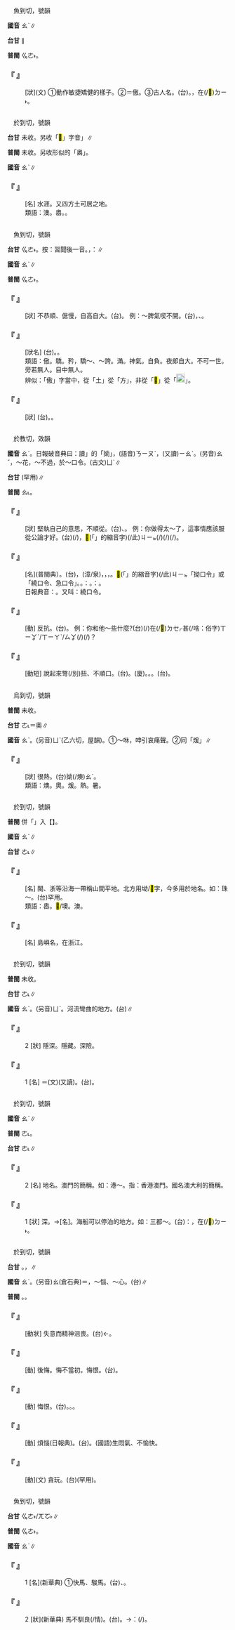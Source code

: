 
=={{ruby|奡|ㄠˋ}}==

　魚到切，號韻

'''國音''' <rt>ㄠˋ</rt>∥

'''台甘''' {{ruby|(文)|ㄫㆦ˫}}∥

'''普閩''' <rt>ㆣㄜ˫</rt>。

    

==='''『 {{ruby|奡|ㄠˋ}}』'''===
: [狀](文) ①動作敏捷矯健的樣子。②＝傲。③古人名。(台){{ruby|古|ㄍㆦˋ}}{{ruby|早|ㄗㄚˋ}}{{ruby|人|ㄌㄤˊ}}{{ruby|名|ㄇㄧㄚˊ}}。{{ruby|因|ㄧㄣ}}{{ruby|為|ㄨㄧ˫}}{{ruby|有|ㄨ˫}}{{ruby|力|ㄌㄚㆵ ͘}}，{{ruby|會|ㄨㆤ˫/ㆤ˫}}{{ruby|<mark>&#xffadf;</mark>|ㄉㄤˋ}}在(/<mark>&#xf9853;</mark>)<rt>ㄉㄧ˫</rt>{{ruby|陸|ㄌㄧㆦㆶ ͘}}{{ruby|上|ㄒㄧㆲ˫}}{{ruby|行|ㄍㄧㆩˊ}}{{ruby|船|ㄗㄨㄣˊ}}{{ruby|出|ㄘㄨㆵ}}{{ruby|名|ㄇㄧㄚˊ}}。
    

=={{ruby|墺|ㄠˋ}}==

　於到切，號韻

'''台甘''' 未收。另收「<mark>&#xffb46;</mark>」字音{{ruby|「|ㄜ˪}}」∥

'''普閩''' 未收。另收形似的「嶴」。

'''國音''' <rt>ㄠˋ</rt>∥

    

==='''『 {{ruby|墺|ㄠˋ}}』'''===
: [名] 水涯。又四方土可居之地。
:類語：澳。嶴。{{ruby|坳|ㄠˋ}}。
:
    

=={{ruby|傲|ㄠˋ}}==

　魚到切，號韻

'''台甘''' <rt>ㆣㄜ˫</rt>{{ruby|，|ㄫㆦ˫}}。按：習聞後一音。{{ruby|傲|ㆣㄜ˫}}，{{ruby|諧|ㄏㄞˊ}}：{{ruby|餓|ㆣㄜ˫}}∥

'''國音''' <rt>ㄠˋ</rt>∥

'''普閩''' <rt>ㆣㄜ˫</rt>。

    

==='''『 {{ruby|傲|ㄠˋ}}』'''===
: [狀] 不恭順、倨慢，自高自大。(台){{ruby|想|ㄒㄧㆧ˫/ㄒㄧㆫ˫}}{{ruby|講|ㄍㆲˋ}}{{ruby|→|ㄍㆲ}}{{ruby|家|ㄍㄚ}}{{ruby|己|ㄉㄧ˫/ㄍㄧ˫}}{{ruby|真|ㄐㄧㄣ}}{{ruby|<mark>&#xffa55;</mark>|ㆣㄠˊ}}。 例：～脾氣喫不開。(台){{ruby|驕|ㄍㄧㄠ}}{{ruby|傲|ㄫㆦ˫}}，{{ruby|<mark>&#xffa55;</mark>|ㆣㄠˊ}}{{ruby|格|ㄍㄧㆤㆶ}}{{ruby|氣|ㄎㄧ˪/ㄎㄨㄧ˪}}{{ruby|丌|ㆤ}}{{ruby|人|ㄌㄤˊ}}{{ruby|做|ㄗㄨㆤ˪/ㄗㄜ˪}}{{ruby|無|ㆠㄜˊ}}{{ruby|頭|ㄊㄠˊ}}{{ruby|路|ㄌㆦ˫}}、{{ruby|無|ㆠㄜˊ}}{{ruby|路|ㄌㆦ˫}}{{ruby|通|ㄊㄤ}}{{ruby|去|ㄎㄧ˪}}。
    

==='''『 {{ruby|驕|ㄐㄧㄠ}}{{ruby|傲|ㄠˋ}}』'''===
: [狀名] (台){{ruby|驕|ㄍㄧㄠ}}{{ruby|傲|ㆣㄜ˫/ㄫㆦ˫}}。{{ruby|格|ㄍㄧㆤㆶ}}{{ruby|屎|ㄙㄞˋ}}。
:類語：傲。驕。矜，驕～、～誇。滿。神氣。自負。夜郎自大。不可一世。旁若無人。目中無人。
:
:辨似：「傲」字當中，從「土」從「方」，非從「<mark>&#xfa052;</mark>」從「[[File:c6c6.png|20px]]」。
:
    

==='''『 {{ruby|傲|ㄠˋ}}{{ruby|慢|ㄇㄢˋ}}』'''===
: [狀] (台){{ruby|輕|ㄎㄧㄥ/ㄎㄧㄣ}}{{ruby|視|ㄒㄧ˫}}{{ruby|別|ㄅㄧㄚㆵ ͘}}{{ruby|→|ㄅㄚㆵ ͘}}{{ruby|人|ㄌㄤˊ}}。{{ruby|看|ㄎㄨㆩ˪}}{{ruby|人|·ㄌㄤˊ}}{{ruby|無|ㆠㄜˊ}}{{ruby|起|ㄎㄧˋ}}。
    

=={{ruby|拗|ㄠˋ}}==

　於教切，效韻

'''國音''' <rt>ㄠˋ</rt>。日報破音典曰：讀{{ruby|「|ㄠˋ}}」的「拗」，(語音)<rt>ㄋㄧㄡˋ</rt>，(又讀)<rt>ㄧㄠˋ</rt>。(另音)<rt>ㄠˇ</rt>，～花{{ruby|。|ㄋㄧㄡˋ}}，～不過{{ruby|。|ㄧㄠˋ}}，於～口令。(古文)<rt>ㄩˋ</rt>∥

'''台甘''' {{ruby|(文)|ㄠ˪}}{{ruby|。|ㄠˋ}}(罕用)∥

'''普閩''' <rt>ㄠ˪</rt>{{ruby|。|ㄠˋ}}。

    

==='''『 {{ruby|拗|ㄠˋ}}{{ruby|彆|·ㄅㄧㄝ}}{{ruby|彆|·ㄅㄧㄝ}}』'''===
: [狀] 堅執自己的意思，不順從。(台){{ruby|固|ㄍㆦ˪}}{{ruby|執|ㄐㄧㆴ}}、{{ruby|堅|ㄍㄧㄢ}}{{ruby|持|ㄑㄧˊ}}{{ruby|主|ㄗㄨˋ}}{{ruby|張|ㄉㄧㆧ/ㄉㄧㆫ}}。 例：你做得太～了，這事情應該服從公論才好。(台){{ruby|汝|ㄌㄧˋ}}{{ruby|做|ㄗㄨㆤ˪/ㄗㄜ˪}}{{ruby|了|ㄌㄧㄠˋ}}{{ruby|傷|ㄒㄧㆧ/ㄒㄧㆫ}}{{ruby|過|ㄍㄨㆤ˪/ㄍㆤ˪}}{{ruby|堅|ㄍㄧㄢ}}{{ruby|頭|ㄊㄠˊ}}(/{{ruby|乖|ㄍㄨㄞ˫}}{{ruby|碼|ㆠㆤˋ}})，<mark>&#xffb50;</mark>(「{{ruby|此|ㄐㄧˋ}}{{ruby|一|ㄐㄧㆵ ͘}}」的縮音字)(/此)<rt>ㄐㄧㆵ</rt>{{ruby|個|ㆤˊ}}{{ruby|載|ㄉㄞ˫}}(/{{ruby|戴|ㄉㄞ˪}}){{ruby|事|ㄐㄧ˪}}(/{{ruby|事|ㄉㄞ˫}}{{ruby|情|ㄐㄧ˪}}){{ruby|著|ㄉㄧㄜㆷ}}(/{{ruby|都|ㄉㄜ˫}}){{ruby|較|ㄎㄚㆷ}}{{ruby|趁|ㄊㄢ˪}}{{ruby|眾|ㄐㄧㄥ˪}}{{ruby|人|ㄌㄤˊ}}{{ruby|丌|ㆤ}}{{ruby|意|ㄧ˪}}{{ruby|見|ㄍㄧㄢ˪}}{{ruby|較|ㄎㄚㆷ}}{{ruby|好|ㄏㄜˋ}}。
    

==='''『 {{ruby|拗|ㄠˋ}}{{ruby|口|ㄎㄡˇ}}{{ruby|令|ㄌㄧㄥˋ}}』'''===
: [名](普閩典）{{ruby| |ㄠˋ}}{{ruby|←|ㄧㄠˋ}}。(台){{ruby|用|ㄧㆲ˫}}{{ruby|字|ㆢㄧ˫/ㄌㄧ˫}}{{ruby|音|ㄧㆬ}}{{ruby|丌|ㆤ}}{{ruby|聲|ㄒㄧㆩ}}{{ruby|母|ㆠㄨˋ/ㆠㄜˋ}}{{ruby|韻|ㄨㄣ˫}}{{ruby|母|ㆠㄨˋ/ㆠㄜˋ}}，{{ruby|四|ㄒㄧ˪}}{{ruby|聲|ㄒㄧㆩ}}{{ruby|相|ㄒㄧㆲ}}{{ruby|近|ㄍㄧㄣ˫/ㄍㄨㄣ˫}}(漳/泉){{ruby|丌|ㆤ}}{{ruby|字|ㆢㄧ˫/ㄌㄧ˫}}{{ruby|編|ㄅㄧㄢ}}{{ruby|做|ㄗㄨㆤ˪/ㄗㄜ˪}}{{ruby|話|ㄨㆤ˫}}，{{ruby|付|ㄏㆦ˫}}{{ruby|人|ㄌㄤˊ}}{{ruby|講|ㄍㆲˋ}}{{ruby|一|ㄐㄧㆵ ͘}}{{ruby|下|ㆤ˫}}{{ruby|緊|ㄍㄧㄣˋ}}，{{ruby|一|ㄧㆵ}}{{ruby|直|ㄉㄧㆵ ͘}}{{ruby|<mark>&#xffa49;</mark>|ㆠㆤㆷ/ㆠㄨㆤㆷ}}{{ruby|咬|ㄍㄚ˫}}{{ruby|著|ㄉㄧㄜㆷ ͘}}{{ruby|舌|ㄐㄧㆷ ͘}}，{{ruby|講|ㄍㆲˋ}}{{ruby|→|ㄍㆲ}}{{ruby|<mark>&#xffa45;</mark>|ㆠㆤ˫/ㆠㄨㆤ˫}}{{ruby|好|ㄏㄜˋ}}{{ruby|細|ㄙㆤ˪}}{{ruby|來|ㄌㄞˊ}}{{ruby|趁|ㄊㄢ˪}}{{ruby|笑|ㄑㄧㄜ˪}}{{ruby|心|ㄒㄧㆬ}}{{ruby|適|ㄒㄧㆤㆶ}}。<mark>&#xffb50;</mark>(「{{ruby|此|ㄐㄧˋ}}{{ruby|一|ㄐㄧㆵ ͘}}」的縮音字)(/此)<rt>ㄐㄧㆵ</rt>{{ruby|款|ㄎㄨㄢˋ}}{{ruby|遊|ㄧㄨˊ}}{{ruby|戲|ㄏㄧ˪}}{{ruby|丌|ㆤ}}{{ruby|話|ㄨㆤ˫}}{{ruby|叫|ㄍㄧㄜ˪}}{{ruby|做|ㄗㄨㆤ˪/ㄗㄜ˪}}「拗口令」或「繞口令、急口令」。{{ruby|台|ㄉㄞˊ}}{{ruby|語|ㆣㄧˋ/ㆣㄨˋ}}{{ruby|未|ㆠㄧ˫}}{{ruby|聞|ㆠㄨㄣˊ}}{{ruby|專|ㄗㄨㄢ}}{{ruby|用|ㄧㄥ˫/ㄧㆲ˫}}{{ruby|丌|ㆤ}}{{ruby|名|ㄇㄧㄚˊ}}{{ruby|稱|ㄑㄧㄥ}}。{{ruby|只|ㄐㄧˋ}}{{ruby|好|ㄏㄜˋ}}{{ruby|講|ㄍㆲˋ}}{{ruby|→|ㄍㆲ}}：{{ruby|讀|ㄊㄚㆶ ͘}}{{ruby|了|ㄌㄧㄠˋ}}{{ruby|會|ㄨㆤ˫/ㆤ˫}}{{ruby|咬|ㄍㄚ˫}}{{ruby|著|ㄉㄧㄜㆷ ͘}}{{ruby|舌|ㄐㄧㆷ ͘}}。{{ruby|廈|ㆤ˫}}{{ruby|門|ㄇㆭˊ}}{{ruby|叫|ㄍㄧㄜ˪}}{{ruby|做|ㄗㄨㆤ˪/ㄗㄜ˪}}：{{ruby|虐|ㆣㄧㄜㆷ ͘}}{{ruby|喙|ㄘㄨㄧ˪}}{{ruby|訣|ㄍㄨㄚㆵ}}{{ruby|亦|ㄧㄚㆷ ͘}}{{ruby|通|ㄊㆲ}}。
:日報典音：{{ruby|拗|ㄧㄠˋ}}{{ruby|口|ㄎㄡˇ}}{{ruby|令|ㄌㄧㄥˋ}}。又叫：繞口令。
:
    

==='''『 {{ruby|拗|ㄠˋ}}』'''===
: [動] 反抗。(台){{ruby|反|ㄏㄨㄢˋ}}{{ruby|抗|ㄎㆲ˪}}。 例：你和他～些什麼?(台){{ruby|汝|ㄌㄧˋ}}{{ruby|含|ㄏㆰ}}(/{{ruby|合|ㄍㄚㆴ}}){{ruby|伊|ㄧ}}在(/<mark>&#xf9549;</mark>)<rt>ㄉㆤㆷ</rt>{{ruby|冤|ㄨㄢ}}甚(/啥：俗字)<rt>ㄒㄧㆩˋ/ㄒㄧㄚˋ/ㄙㆩ</rt>{{ruby|載|ㄉㄞ˫}}(/{{ruby|戴|ㄉㄞ˪}}){{ruby|事|ㄐㄧ˪}}(/{{ruby|事|ㄉㄞ˫}}{{ruby|情|ㄐㄧ˪}})？
    

==='''『 {{ruby|拗|ㄠˋ}}{{ruby|口|ㄎㄡˇ}}』'''===
: [動短] 說起來彆(/別)扭、不順口。(台){{ruby|話|ㄨㆤ˫}}{{ruby|<mark>&#xffa49;</mark>|ㆠㆤㆷ/ㆠㄨㆤㆷ}}{{ruby|講|ㄍㆲˋ}}{{ruby|因|ㄧㄣ}}{{ruby|為|ㄨㄧ˫}}{{ruby|發|ㄏㄨㄚㆵ}}{{ruby|<mark>&#xffa45;</mark>|ㆠㆤ˫/ㆠㄨㆤ˫}}{{ruby|順|ㄙㄨㄣ˫}}{{ruby|一|ㄧㆵ}}{{ruby|直|ㄉㄧㆵ ͘}}{{ruby|<mark>&#xffa49;</mark>|ㆠㆤㆷ/ㆠㄨㆤㆷ}}{{ruby|咬|ㄍㄚ˫}}{{ruby|著|ㄉㄧㄜㆷ ͘}}{{ruby|舌|ㄐㄧㆷ ͘}}{{ruby|<mark>&#xf8fbe;</mark>|ㄏㄧㆵ}}{{ruby|一|ㄐㄧㆵ ͘}}{{ruby|款|ㄎㄨㄢˋ}}{{ruby|丌|ㆤ}}{{ruby|發|ㄏㄨㄚㆵ}}{{ruby|音|ㄧㆬ}}。(廈){{ruby|觸|ㄉㄚㆶ}}{{ruby|口|ㄎㄠˋ}}。{{ruby|桀|ㄍㆤㆷ ͘}}{{ruby|口|ㄎㄠˋ}}。{{ruby|虐|ㆣㄧㄜㆷ ͘}}{{ruby|喙|ㄘㄨㄧ˪}}。(台){{ruby|逆|ㄍㆤㆷ ͘}}{{ruby|口|ㄎㄠˋ}}。
    

=={{ruby|燠|ㄠˋ}}==

　烏到切，號韻

'''普閩''' 未收。

'''台甘''' <rt>ㄜ˪</rt>＝奧∥

'''國音''' <rt>ㄠˋ</rt>。(另音)<rt>ㄩˋ</rt>(乙六切，屋韻)。①～咻，呻引哀痛聲。②同「煖」∥

    

==='''『 {{ruby|燠|ㄠˋ}}』'''===
: [狀] 很熱。(台)拗(/燠)<rt>ㄠˋ</rt>{{ruby|鬱|ㄨㆵ}}{{ruby|熱|ㄌㄨㄚㆷ ͘/ㆡㄨㄚㆷ ͘}}。
:類語：燠。奧。煖。熱。暑。
:
    

=={{ruby|嶴|ㄠˋ}}==

　於到切，號韻

'''普閩''' 併「{{ruby|嶴|ㄠˋ}}」入【{{ruby|<mark>&#xffb45;</mark>|ㄜ˪}}】。

'''國音''' <rt>ㄠˋ</rt>∥

'''台甘''' <rt>ㄜ˪</rt>∥

    

==='''『 {{ruby|嶴|ㄠˋ}}』'''===
: [名] 閩、浙等沿海一帶稱山間平地。北方用坳/<mark>&#xffb40;</mark>字，今多用於地名。如：珠～。(台)罕用。
:類語：嶴。<mark>&#xffb46;</mark>/墺。澳。
:
    

==='''『 {{ruby|嶴|ㄠˋ}}{{ruby|懸|ㄒㄩㄢˊ}}』'''===
: [名] 島嶼名，在浙江。
    

=={{ruby|隩|ㄠˋ}}==

　於到切，號韻

'''普閩''' 未收。

'''台甘''' <rt>ㄜ˪</rt>∥

'''國音''' <rt>ㄠˋ</rt>。(另音)<rt>ㄩˋ</rt>。河流彎曲的地方。(台){{ruby|隩|ㄏㄧㆦㆶ}}∥

    

==='''『 {{ruby|隩|ㄠˋ}}』'''===
:2  [狀] 隱深。隱藏。深險。
    

==='''『 {{ruby|隩|ㄠˋ}}』'''===
:1  [名] ＝{{ruby|澳|ㄠˋ}}(文)(又讀)。(台){{ruby|隩|ㄜ˪}}。
    

=={{ruby|澳|ㄠˋ}}==

　於到切，號韻

'''國音''' <rt>ㄠˋ</rt>∥

'''普閩''' <rt>ㄜ˪</rt>。

'''台甘''' <rt>ㄜ˪</rt>∥

    

==='''『 {{ruby|澳|ㄠˋ}}』'''===
:2  [名] 地名。澳門的簡稱。如：港～。指：香港澳門。國名澳大利的簡稱。
    

==='''『 {{ruby|澳|ㄠˋ}}』'''===
:1  [狀] 深。→[名]。海船可以停泊的地方。如：三都～。(台){{ruby|按|ㄢ˪}}：{{ruby|台|ㄉㄞˊ}}{{ruby|灣|ㄨㄢˊ}}{{ruby|有|ㄨ˫}}{{ruby|蘇|ㄙㆦ}}{{ruby|澳|ㄜ˪}}，在(/<mark>&#xf9853;</mark>)<rt>ㄉㄧ˫</rt>{{ruby|台|ㄉㄞˊ}}{{ruby|島|ㄉㄜˋ}}{{ruby|東|ㄉㄤ}}{{ruby|北|ㄅㄚㆶ}}{{ruby|角|ㄍㄚㆶ}}。
    

=={{ruby|懊|ㄠˋ}}==

　於到切，號韻

'''台甘''' {{ruby|(文)|ㄜ˪}}。{{ruby|(語)|ㄠ˪}}，{{ruby|懊|ㄠ˪}}{{ruby|惱|ㄋㄠˋ}}∥

'''國音''' <rt>ㄠˋ</rt>。(另音)<rt>ㄠ</rt>(倉石典)＝{{ruby|熬|ㄠ}}，～惱、～心。(台){{ruby|無|ㆠㄜˊ}}{{ruby|清|ㄑㄧㄥ}}{{ruby|彩|ㄘㄞˋ}}∥

'''普閩''' {{ruby|(文)|ㄜ˪}}。{{ruby|(白)|ㄠ˪}}。

    

==='''『 {{ruby|懊|ㄠˋ}}{{ruby|喪|ㄙㄤˋ}}』'''===
: [動狀] 失意而精神沮喪。(台){{ruby|失|ㄒㄧㆵ}}{{ruby|志|ㄐㄧ˪}}←{{ruby|垂|ㄙㄨㆤˊ}}{{ruby|頭|ㄊㄠˊ}}{{ruby|喪|ㄙㆲ˪}}{{ruby|志|ㄐㄧ˪}}。
    

==='''『 {{ruby|懊|ㄠˋ}}{{ruby|悔|ㄏㄨㄟˇ}}』'''===
: [動] 後悔。悔不當初。悔恨。(台){{ruby|反|ㄏㄨㄢˋ}}{{ruby|悔|ㄏㄨㆤˋ}}。
    

==='''『 {{ruby|懊|ㄠˋ}}{{ruby|恨|ㄏㄣˋ}}』'''===
: [動] 悔恨。(台){{ruby|怨|ㄨㄢ˪}}{{ruby|恨|ㄏㄧㄣ˫/ㄏㄨㄣ˫}}。{{ruby|受|ㄒㄧㄨ˫}}{{ruby|氣|ㄎㄧ˪}}。{{ruby|鬱|ㄨㆵ}}{{ruby|卒|ㄗㄨㆵ}}。
    

==='''『 {{ruby|懊|ㄠˋ}}{{ruby|惱|ㄋㄠˇ}}』'''===
: [動] 煩惱(日報典)。(台){{ruby|懊|ㄠ˪}}{{ruby|惱|ㄋㄠˋ}}。(國語)生悶氣、不愉快。
    

==='''『 {{ruby|懊|ㄠˋ}}』'''===
: [動](文) 貪玩。(台){{ruby|愛|ㄞ˪}}{{ruby|<mark>&#xffae6;</mark>|ㄑㄧㆵ}}{{ruby|<mark>&#xffaec;</mark>|ㄊㄜˊ}}(罕用)。
    

=={{ruby|驁|ㄠˋ}}==

　魚到切，號韻

'''台甘''' <rt>ㆣㄜ˫/ㄫㆦ˫</rt>{{ruby|。|ㆣㄜˊ/ㄫㆦˊ}}∥

'''普閩''' <rt>ㆣㄜ˫</rt>。

'''國音''' <rt>ㄠˋ</rt>∥

    

==='''『 {{ruby|驁|ㄠˋ}}』'''===
:1  [名](新華典) ①快馬、駿馬。(台){{ruby|快|ㄎㄨㄞ˪}}{{ruby|馬|ㄇㄚˋ/ㆠㆤˋ}}、{{ruby|駿|ㄗㄨㄣ˪}}{{ruby|馬|ㆠㆤˋ}}。
    

==='''『 {{ruby|驁|ㄠˋ}}』'''===
:2  [狀](新華典) 馬不馴良(/情)。(台){{ruby|馬|ㆠㆤˋ}}{{ruby|無|ㆠㄜˊ}}{{ruby|馴|ㄙㄨㄣˊ}}。→{{ruby|譬|ㄆㄧ˪}}{{ruby|喻|ㆡㄨ˫/ㄌㄨ˫}}：{{ruby|人|ㄌㄤˊ}}{{ruby|無|ㆠㄜˊ}}{{ruby|順|ㄙㄨㄣ˫}}{{ruby|情|ㄐㄧㄥˊ}}(/{{ruby|良|ㄌㄧㆲˊ}})。
    
